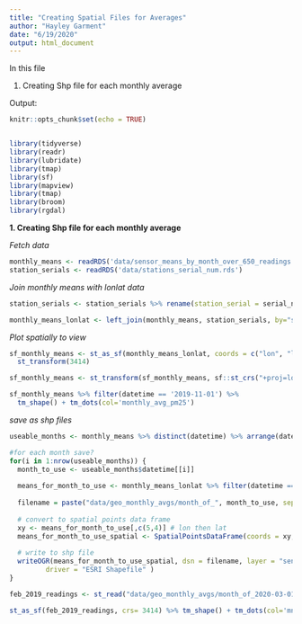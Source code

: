 ```yaml
---
title: "Creating Spatial Files for Averages"
author: "Hayley Garment"
date: "6/19/2020"
output: html_document
---
```

In this file

1. Creating Shp file for each monthly average

Output:



```r
knitr::opts_chunk$set(echo = TRUE)


library(tidyverse)
library(readr)
library(lubridate)
library(tmap)
library(sf)
library(mapview)
library(tmap)
library(broom)
library(rgdal)
```

**1. Creating Shp file for each monthly average**

*Fetch data*
```r
monthly_means <- readRDS('data/sensor_means_by_month_over_650_readings.rds')
station_serials <- readRDS('data/stations_serial_num.rds')
```

*Join monthly means with lonlat data*
```r
station_serials <- station_serials %>% rename(station_serial = serial_number)

monthly_means_lonlat <- left_join(monthly_means, station_serials, by="station_serial") %>% select(-Coordinate, -num_readings, -year, -month)
```

*Plot spatially to view*
```r
sf_monthly_means <- st_as_sf(monthly_means_lonlat, coords = c("lon", "lat"), crs = 4326) %>%
  st_transform(3414)

sf_monthly_means <- st_transform(sf_monthly_means, sf::st_crs("+proj=longlat +datum=WGS84"))

sf_monthly_means %>% filter(datetime == '2019-11-01') %>% 
  tm_shape() + tm_dots(col='monthly_avg_pm25')
```

*save as shp files*
```r
useable_months <- monthly_means %>% distinct(datetime) %>% arrange(datetime)

#for each month save?
for(i in 1:nrow(useable_months)) {
  month_to_use <- useable_months$datetime[[i]]
  
  means_for_month_to_use <- monthly_means_lonlat %>% filter(datetime == month_to_use)
  
  filename = paste("data/geo_monthly_avgs/month_of_", month_to_use, sep = '')
  
  # convert to spatial points data frame
  xy <- means_for_month_to_use[,c(5,4)] # lon then lat
  means_for_month_to_use_spatial <- SpatialPointsDataFrame(coords = xy, means_for_month_to_use)
  
  # write to shp file
  writeOGR(means_for_month_to_use_spatial, dsn = filename, layer = "sensor_monthly_avg",
         driver = "ESRI Shapefile" )
}

```

```r
feb_2019_readings <- st_read("data/geo_monthly_avgs/month_of_2020-03-01/sensor_monthly_avg.shp")

st_as_sf(feb_2019_readings, crs= 3414) %>% tm_shape() + tm_dots(col='mnt__25')
```


